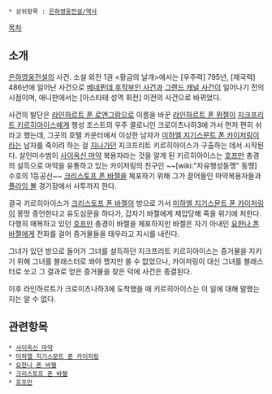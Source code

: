  * 상위항목 : [[은하영웅전설/역사]]

[[목차]]

== 소개 ==
[[은하영웅전설]]의 사건. 소설 외전 1권 <황금의 날개>에서는 [우주력] 795년, [제국력] 486년에 일어난 사건으로 [[베네뮌데 후작부인 사건]]과 [[그랜드 캐널 사건]]이 일어나기 전의 시점이며, 애니판에서는 [아스타테 성역 회전] 이전의 사건으로 바뀌었다.

사건의 발단은 [[라인하르트 폰 로엔그람]]으로 이름을 바꾼 [[라인하르트 폰 뮈젤]]이 [[지크프리트 키르히아이스]]에게 행성 조스트의 우주 콜로니인 크로이츠나하3에 가서 먼저 편히 쉬라고 했는데, 그곳의 호텔 카운터에서 이상한 남자가 [[미하엘 지기스문트 폰 카이저링]]이라는 남자를 죽이려 하는 걸 [[지나가던]] 지크프리트 키르히아이스가 구출하는 데서 시작된다. 
살인미수범이 [[사이옥신 마약]] 복용자라는 것을 알게 된 키르히아이스는 [[호프만]] 총경의 설득으로 마약을 유통하고 있는 카이저링의 친구인 ~~[wiki:"자유행성동맹" 동맹] 수호의 1등공신~~ [[크리스토프 폰 바젤]]을 체포하기 위해 그가 끌어들인 마약복용자들과 [[플라잉 볼]] 경기장에서 사투까지 한다.

결국 키르히아이스가 [[크리스토프 폰 바젤]]의 방으로 가서 [[미하엘 지기스문트 폰 카이저링]]이 몽땅 증언한다고 유도심문을 하다가, 갑자기 바젤에게 제압당해 죽을 위기에 처한다. 다행히 매복하고 있던 [[호프만]] 총경이 바젤을 체포하지만 바젤은 자기 아내인 [[요한나 폰 바젤]]에게 전화를 걸어 증거물들을 태우라고 지시를 내린다.

그녀가 있던 방으로 들어가 그녀를 설득하던 지크프리트 키르히아이스는 증거물을 지키기 위해 그녀를 블래스터로 쏴야 했지만 쏠 수 없었으나, 카이저링이 대신 그녀를 블래스터로 쏘고 그 결과로 얻은 증거물을 찾은 덕에 사건은 종결된다.

이후 라인하르트가 크로이츠나하3에 도착했을 때 키르히아이스는 이 일에 대해 말했는지는 알 수 없다.

== 관련항목 ==
 * [[사이옥신 마약]]
 * [[미하엘 지기스문트 폰 카이저링]]
 * [[요한나 폰 바젤]]
 * [[크리스토프 폰 바젤]]
 * [[호프만]]
